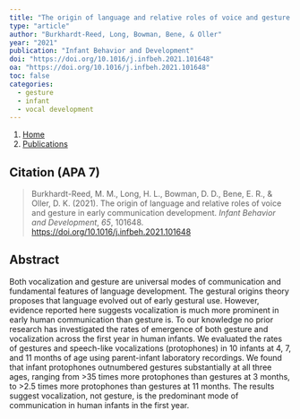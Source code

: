 ```yaml
---
title: "The origin of language and relative roles of voice and gesture in early communication development"
type: "article"
author: "Burkhardt-Reed, Long, Bowman, Bene, & Oller"
year: "2021"
publication: "Infant Behavior and Development"
doi: "https://doi.org/10.1016/j.infbeh.2021.101648"
oa: "https://doi.org/10.1016/j.infbeh.2021.101648"
toc: false
categories:
  - gesture
  - infant 
  - vocal development
---
```


```{=html}
<nav aria-label="breadcrumb">
  <ol class="breadcrumb">
    <li class="breadcrumb-item"><a href="../../index.html">Home</a></li>
    <li class="breadcrumb-item"><a href="../../publications.html">Publications</a></li>
  </ol>
</nav>
```

## Citation (APA 7)

> Burkhardt-Reed, M. M., Long, H. L., Bowman, D. D., Bene, E. R., & Oller, D. K. (2021). The origin of language and relative roles of voice and gesture in early communication development. *Infant Behavior and Development*, *65*, 101648. <https://doi.org/10.1016/j.infbeh.2021.101648>

## Abstract

Both vocalization and gesture are universal modes of communication and fundamental features of language development. The gestural origins theory proposes that language evolved out of early gestural use. However, evidence reported here suggests vocalization is much more prominent in early human communication than gesture is. To our knowledge no prior research has investigated the rates of emergence of both gesture and vocalization across the first year in human infants. We evaluated the rates of gestures and speech-like vocalizations (protophones) in 10 infants at 4, 7, and 11 months of age using parent-infant laboratory recordings. We found that infant protophones outnumbered gestures substantially at all three ages, ranging from \>35 times more protophones than gestures at 3 months, to \>2.5 times more protophones than gestures at 11 months. The results suggest vocalization, not gesture, is the predominant mode of communication in human infants in the first year.
